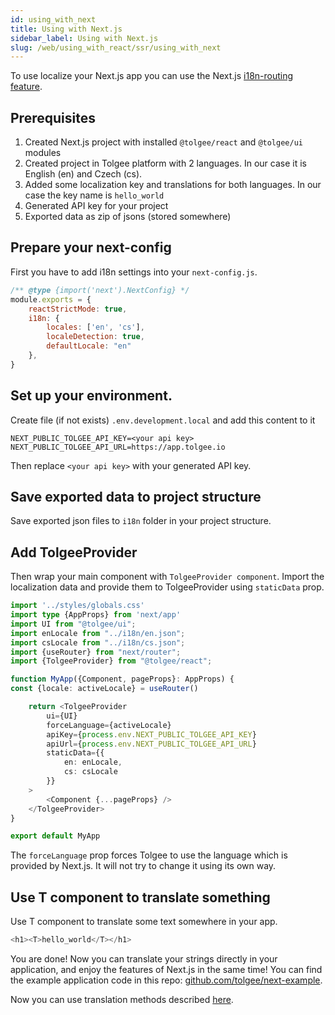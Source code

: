 ```yaml
---
id: using_with_next
title: Using with Next.js
sidebar_label: Using with Next.js
slug: /web/using_with_react/ssr/using_with_next
---
```


To use localize your Next.js app you can use the Next.js [i18n-routing feature](https://nextjs.org/docs/advanced-features/i18n-routing).

## Prerequisites
1. Created Next.js project with installed `@tolgee/react` and `@tolgee/ui` modules
2. Created project in Tolgee platform with 2 languages. In our case it is English (en) and Czech (cs).
3. Added some localization key and translations for both languages. In our case the key name is `hello_world`
4. Generated API key for your project
5. Exported data as zip of jsons (stored somewhere)

## Prepare your next-config

First you have to add i18n settings into your `next-config.js`.

```javascript
/** @type {import('next').NextConfig} */
module.exports = {
    reactStrictMode: true,
    i18n: {
        locales: ['en', 'cs'],
        localeDetection: true,
        defaultLocale: "en"
    },
}
```

## Set up your environment.
Create file (if not exists) `.env.development.local` and add this content to it
```
NEXT_PUBLIC_TOLGEE_API_KEY=<your api key>
NEXT_PUBLIC_TOLGEE_API_URL=https://app.tolgee.io
```
Then replace `<your api key>` with your generated API key.

## Save exported data to project structure
Save exported json files to `i18n` folder in your project structure.

## Add TolgeeProvider
Then wrap your main component with `TolgeeProvider component`.
Import the localization data and provide them to TolgeeProvider using `staticData` prop.

```typescript jsx
import '../styles/globals.css'
import type {AppProps} from 'next/app'
import UI from "@tolgee/ui";
import enLocale from "../i18n/en.json";
import csLocale from "../i18n/cs.json";
import {useRouter} from "next/router";
import {TolgeeProvider} from "@tolgee/react";

function MyApp({Component, pageProps}: AppProps) {
const {locale: activeLocale} = useRouter()

    return <TolgeeProvider
        ui={UI}
        forceLanguage={activeLocale}
        apiKey={process.env.NEXT_PUBLIC_TOLGEE_API_KEY}
        apiUrl={process.env.NEXT_PUBLIC_TOLGEE_API_URL}
        staticData={{
            en: enLocale,
            cs: csLocale
        }}
    >
        <Component {...pageProps} />
    </TolgeeProvider>
}

export default MyApp
```
The `forceLanguage` prop forces Tolgee to use the language which is provided by Next.js. It will not try to change it
using its own way.

## Use T component to translate something
Use T component to translate some text somewhere in your app.
```typescript jsx
<h1><T>hello_world</T></h1>
```

You are done! Now you can translate your strings directly in your application, and enjoy the features of Next.js in the same time!
You can find the example application code in this repo: [github.com/tolgee/next-example](https://github.com/tolgee/next-example).

Now you can use translation methods described [here](../translating).
